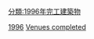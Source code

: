 {{10years|20世紀|完工醫院|1996|各年份完工醫院}}

[[Category:各年份完工醫院|1996]]
[[Category:1996年醫療|Venues completed]]
[[分類:1996年完工建築物|分類:1996年完工建築物]]